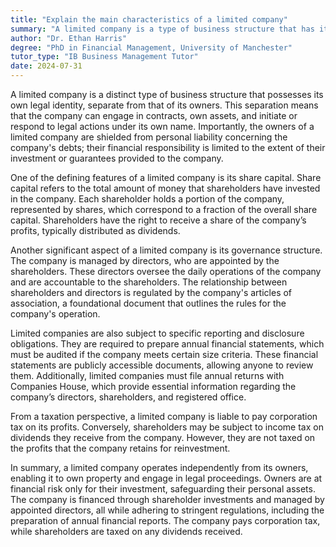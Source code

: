 ```yaml
---
title: "Explain the main characteristics of a limited company"
summary: "A limited company is a type of business structure that has its own legal identity, separate from its owners."
author: "Dr. Ethan Harris"
degree: "PhD in Financial Management, University of Manchester"
tutor_type: "IB Business Management Tutor"
date: 2024-07-31
---
```


A limited company is a distinct type of business structure that possesses its own legal identity, separate from that of its owners. This separation means that the company can engage in contracts, own assets, and initiate or respond to legal actions under its own name. Importantly, the owners of a limited company are shielded from personal liability concerning the company's debts; their financial responsibility is limited to the extent of their investment or guarantees provided to the company.

One of the defining features of a limited company is its share capital. Share capital refers to the total amount of money that shareholders have invested in the company. Each shareholder holds a portion of the company, represented by shares, which correspond to a fraction of the overall share capital. Shareholders have the right to receive a share of the company’s profits, typically distributed as dividends.

Another significant aspect of a limited company is its governance structure. The company is managed by directors, who are appointed by the shareholders. These directors oversee the daily operations of the company and are accountable to the shareholders. The relationship between shareholders and directors is regulated by the company's articles of association, a foundational document that outlines the rules for the company's operation.

Limited companies are also subject to specific reporting and disclosure obligations. They are required to prepare annual financial statements, which must be audited if the company meets certain size criteria. These financial statements are publicly accessible documents, allowing anyone to review them. Additionally, limited companies must file annual returns with Companies House, which provide essential information regarding the company’s directors, shareholders, and registered office.

From a taxation perspective, a limited company is liable to pay corporation tax on its profits. Conversely, shareholders may be subject to income tax on dividends they receive from the company. However, they are not taxed on the profits that the company retains for reinvestment.

In summary, a limited company operates independently from its owners, enabling it to own property and engage in legal proceedings. Owners are at financial risk only for their investment, safeguarding their personal assets. The company is financed through shareholder investments and managed by appointed directors, all while adhering to stringent regulations, including the preparation of annual financial reports. The company pays corporation tax, while shareholders are taxed on any dividends received.
    